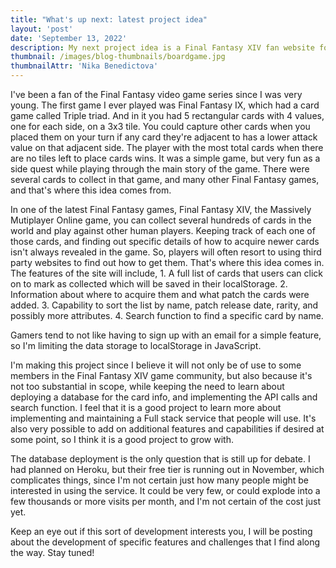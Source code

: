 ```yaml
---
title: "What's up next: latest project idea"
layout: 'post'
date: 'September 13, 2022'
description: My next project idea is a Final Fantasy XIV fan website for Triple Triad Cards.
thumbnail: /images/blog-thumbnails/boardgame.jpg
thumbnailAttr: 'Nika Benedictova'
---
```


I've been a fan of the Final Fantasy video game series since I was very young. The first game I ever played was Final Fantasy IX, which had a card game called Triple triad. And in it you had 5 rectangular cards with 4 values, one for each side, on a 3x3 tile. You could capture other cards when you placed them on your turn if any card they're adjacent to has a lower attack value on that adjacent side. The player with the most total cards when there are no tiles left to place cards wins. It was a simple game, but very fun as a side quest while playing through the main story of the game. There were several cards to collect in that game, and many other Final Fantasy games, and that's where this idea comes from.

In one of the latest Final Fantasy games, Final Fantasy XIV, the Massively Mutiplayer Online game, you can collect several hundreds of cards in the world and play against other human players. Keeping track of each one of those cards, and finding out specific details of how to acquire newer cards isn't always revealed in the game. So, players will often resort to using third party websites to find out how to get them. That's where this idea comes in. The features of the site will include, 1. A full list of cards that users can click on to mark as collected which will be saved in their localStorage. 
2. Information about where to acquire them and what patch the cards were added. 
3. Capability to sort the list by name, patch release date, rarity, and possibly more attributes. 
4. Search function to find a specific card by name.

Gamers tend to not like having to sign up with an email for a simple feature, so I'm limiting the data storage to localStorage in JavaScript.

I'm making this project since I believe it will not only be of use to some members in the Final Fantasy XIV game community, but also because it's not too substantial in scope, while keeping the need to learn about deploying a database for the card info, and implementing the API calls and search function. I feel that it is a good project to learn more about implementing and maintaining a Full stack service that people will use. It's also very possible to add on additional features and capabilities if desired at some point, so I think it is a good project to grow with.

The database deployment is the only question that is still up for debate. I had planned on Heroku, but their free tier is running out in November, which complicates things, since I'm not certain just how many people might be interested in using the service. It could be very few, or could explode into a few thousands or more visits per month, and I'm not certain of the cost just yet.

Keep an eye out if this sort of development interests you, I will be posting about the development of specific features and challenges that I find along the way. Stay tuned!